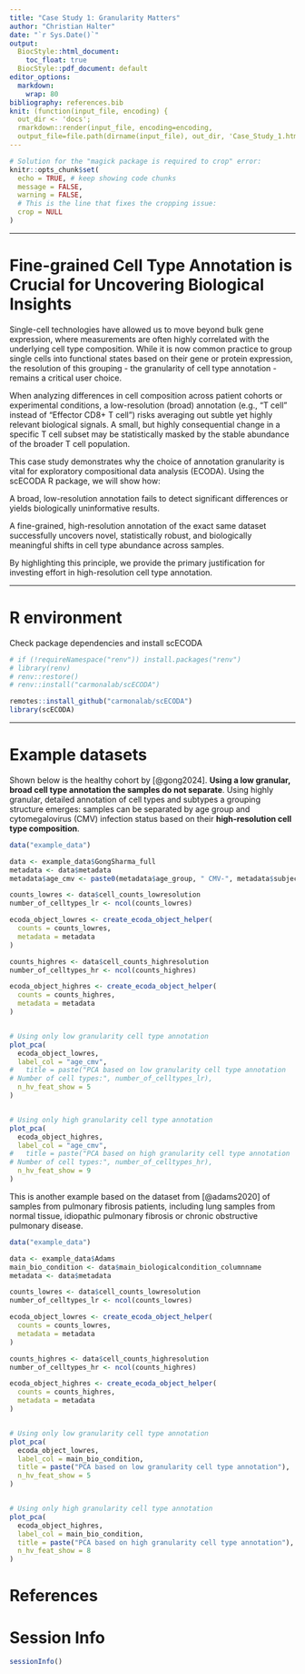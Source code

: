 ```yaml
---
title: "Case Study 1: Granularity Matters"
author: "Christian Halter"
date: "`r Sys.Date()`"
output:
  BiocStyle::html_document:
    toc_float: true
  BiocStyle::pdf_document: default
editor_options: 
  markdown: 
    wrap: 80
bibliography: references.bib
knit: (function(input_file, encoding) {
  out_dir <- 'docs';
  rmarkdown::render(input_file, encoding=encoding,
  output_file=file.path(dirname(input_file), out_dir, 'Case_Study_1.html'))})
---
```


```r
# Solution for the "magick package is required to crop" error:
knitr::opts_chunk$set(
  echo = TRUE, # keep showing code chunks
  message = FALSE, 
  warning = FALSE,
  # This is the line that fixes the cropping issue:
  crop = NULL
)
```

--------------------------------------------------------------------------------

# Fine-grained Cell Type Annotation is Crucial for Uncovering Biological Insights

Single-cell technologies have allowed us to move beyond bulk gene expression,
where measurements are often highly correlated with the underlying cell type
composition. While it is now common practice to group single cells into
functional states based on their gene or protein expression, the resolution of
this grouping - the granularity of cell type annotation - remains a critical
user choice.

When analyzing differences in cell composition across patient cohorts or
experimental conditions, a low-resolution (broad) annotation (e.g., "T cell"
instead of "Effector CD8+ T cell") risks averaging out subtle yet highly
relevant biological signals. A small, but highly consequential change in a
specific T cell subset may be statistically masked by the stable abundance of
the broader T cell population.

This case study demonstrates why the choice of annotation granularity is vital
for exploratory compositional data analysis (ECODA). Using the scECODA R
package, we will show how:

A broad, low-resolution annotation fails to detect significant differences or
yields biologically uninformative results.

A fine-grained, high-resolution annotation of the exact same dataset
successfully uncovers novel, statistically robust, and biologically meaningful
shifts in cell type abundance across samples.

By highlighting this principle, we provide the primary justification for
investing effort in high-resolution cell type annotation.

--------------------------------------------------------------------------------

# R environment

Check package dependencies and install scECODA

```r
# if (!requireNamespace("renv")) install.packages("renv")
# library(renv)
# renv::restore()
# renv::install("carmonalab/scECODA")

remotes::install_github("carmonalab/scECODA")
library(scECODA)
```

--------------------------------------------------------------------------------

# Example datasets

Shown below is the healthy cohort by [@gong2024]. **Using a low granular, broad
cell type annotation the samples do not separate**. Using highly granular,
detailed annotation of cell types and subtypes a grouping structure emerges:
samples can be separated by age group and cytomegalovirus (CMV) infection status
based on their **high-resolution cell type composition**.

```r
data("example_data")

data <- example_data$GongSharma_full
metadata <- data$metadata
metadata$age_cmv <- paste0(metadata$age_group, " CMV-", metadata$subject.cmv)

counts_lowres <- data$cell_counts_lowresolution
number_of_celltypes_lr <- ncol(counts_lowres)

ecoda_object_lowres <- create_ecoda_object_helper(
  counts = counts_lowres,
  metadata = metadata
)

counts_highres <- data$cell_counts_highresolution
number_of_celltypes_hr <- ncol(counts_highres)

ecoda_object_highres <- create_ecoda_object_helper(
  counts = counts_highres,
  metadata = metadata
)


# Using only low granularity cell type annotation
plot_pca(
  ecoda_object_lowres,
  label_col = "age_cmv",
#   title = paste("PCA based on low granularity cell type annotation
# Number of cell types:", number_of_celltypes_lr),
  n_hv_feat_show = 5
)


# Using only high granularity cell type annotation
plot_pca(
  ecoda_object_highres,
  label_col = "age_cmv",
#   title = paste("PCA based on high granularity cell type annotation
# Number of cell types:", number_of_celltypes_hr),
  n_hv_feat_show = 9
)
```

This is another example based on the dataset from [@adams2020] of samples from
pulmonary fibrosis patients, including lung samples from normal tissue,
idiopathic pulmonary fibrosis or chronic obstructive pulmonary disease.

```r
data("example_data")

data <- example_data$Adams
main_bio_condition <- data$main_biologicalcondition_columnname
metadata <- data$metadata

counts_lowres <- data$cell_counts_lowresolution
number_of_celltypes_lr <- ncol(counts_lowres)

ecoda_object_lowres <- create_ecoda_object_helper(
  counts = counts_lowres,
  metadata = metadata
)

counts_highres <- data$cell_counts_highresolution
number_of_celltypes_hr <- ncol(counts_highres)

ecoda_object_highres <- create_ecoda_object_helper(
  counts = counts_highres,
  metadata = metadata
)


# Using only low granularity cell type annotation
plot_pca(
  ecoda_object_lowres,
  label_col = main_bio_condition,
  title = paste("PCA based on low granularity cell type annotation"),
  n_hv_feat_show = 5
)


# Using only high granularity cell type annotation
plot_pca(
  ecoda_object_highres,
  label_col = main_bio_condition,
  title = paste("PCA based on high granularity cell type annotation"),
  n_hv_feat_show = 8
)
```

# References

# Session Info

```r
sessionInfo()
```
